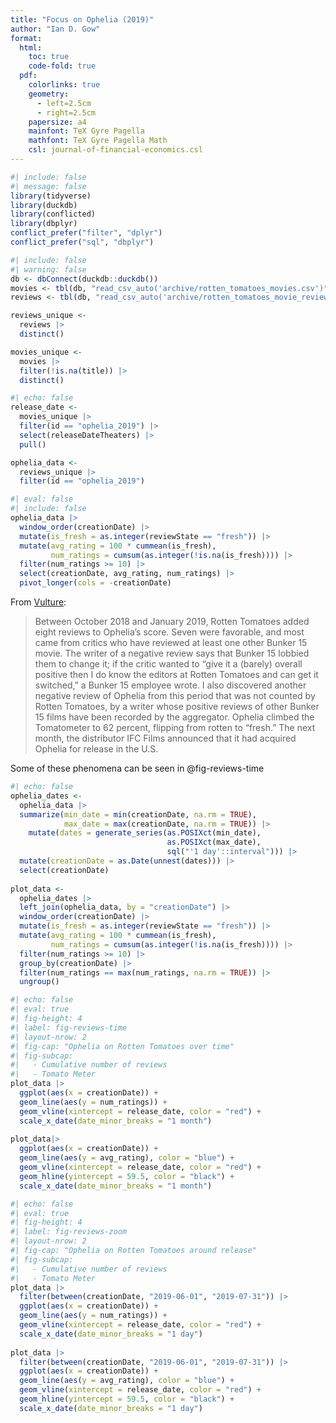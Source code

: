 ```yaml
---
title: "Focus on Ophelia (2019)"
author: "Ian D. Gow"
format: 
  html:
    toc: true
    code-fold: true
  pdf:
    colorlinks: true
    geometry:
      - left=2.5cm
      - right=2.5cm
    papersize: a4
    mainfont: TeX Gyre Pagella
    mathfont: TeX Gyre Pagella Math
    csl: journal-of-financial-economics.csl
---
```


```r
#| include: false
#| message: false
library(tidyverse)
library(duckdb)
library(conflicted)
library(dbplyr)
conflict_prefer("filter", "dplyr")
conflict_prefer("sql", "dbplyr")
```

```r
#| include: false
#| warning: false
db <- dbConnect(duckdb::duckdb())
movies <- tbl(db, "read_csv_auto('archive/rotten_tomatoes_movies.csv')")
reviews <- tbl(db, "read_csv_auto('archive/rotten_tomatoes_movie_reviews.csv')")

reviews_unique <-
  reviews |> 
  distinct() 

movies_unique <-
  movies |> 
  filter(!is.na(title)) |> 
  distinct() 
```

```r
#| echo: false
release_date <- 
  movies_unique |>
  filter(id == "ophelia_2019") |>
  select(releaseDateTheaters) |>
  pull()

ophelia_data <- 
  reviews_unique |> 
  filter(id == "ophelia_2019")
```

```r
#| eval: false
#| include: false
ophelia_data |> 
  window_order(creationDate) |> 
  mutate(is_fresh = as.integer(reviewState == "fresh")) |> 
  mutate(avg_rating = 100 * cummean(is_fresh), 
         num_ratings = cumsum(as.integer(!is.na(is_fresh)))) |> 
  filter(num_ratings >= 10) |>
  select(creationDate, avg_rating, num_ratings) |>
  pivot_longer(cols = -creationDate)
```

From [Vulture](https://www.vulture.com/article/rotten-tomatoes-movie-rating.html):

> Between October 2018 and January 2019, Rotten Tomatoes added eight reviews to Ophelia's score.
> Seven were favorable, and most came from critics who have reviewed at least one other Bunker 15 movie.
> The writer of a negative review says that Bunker 15 lobbied them to change it; if the critic wanted to "give it a (barely) overall positive then I do know the editors at Rotten Tomatoes and can get it switched," a Bunker 15 employee wrote.
> I also discovered another negative review of Ophelia from this period that was not counted by Rotten Tomatoes, by a writer whose positive reviews of other Bunker 15 films have been recorded by the aggregator.
> Ophelia climbed the Tomatometer to 62 percent, flipping from rotten to "fresh." The next month, the distributor IFC Films announced that it had acquired Ophelia for release in the U.S.

Some of these phenomena can be seen in @fig-reviews-time

```r
#| echo: false
ophelia_dates <-
  ophelia_data |> 
  summarize(min_date = min(creationDate, na.rm = TRUE),
            max_date = max(creationDate, na.rm = TRUE)) |>
    mutate(dates = generate_series(as.POSIXct(min_date), 
                                   as.POSIXct(max_date), 
                                   sql("'1 day'::interval"))) |>
  mutate(creationDate = as.Date(unnest(dates))) |>
  select(creationDate)
  
plot_data <-
  ophelia_dates |>
  left_join(ophelia_data, by = "creationDate") |> 
  window_order(creationDate) |> 
  mutate(is_fresh = as.integer(reviewState == "fresh")) |> 
  mutate(avg_rating = 100 * cummean(is_fresh), 
         num_ratings = cumsum(as.integer(!is.na(is_fresh)))) |> 
  filter(num_ratings >= 10) |>
  group_by(creationDate) |>
  filter(num_ratings == max(num_ratings, na.rm = TRUE)) |>
  ungroup() 
```

```r
#| echo: false
#| eval: true 
#| fig-height: 4
#| label: fig-reviews-time
#| layout-nrow: 2
#| fig-cap: "Ophelia on Rotten Tomatoes over time"
#| fig-subcap: 
#|   - Cumulative number of reviews
#|   - Tomato Meter
plot_data |> 
  ggplot(aes(x = creationDate)) + 
  geom_line(aes(y = num_ratings)) +
  geom_vline(xintercept = release_date, color = "red") +
  scale_x_date(date_minor_breaks = "1 month")
 
plot_data|> 
  ggplot(aes(x = creationDate)) + 
  geom_line(aes(y = avg_rating), color = "blue") +
  geom_vline(xintercept = release_date, color = "red") +
  geom_hline(yintercept = 59.5, color = "black") +
  scale_x_date(date_minor_breaks = "1 month")
```

```r
#| echo: false
#| eval: true 
#| fig-height: 4
#| label: fig-reviews-zoom
#| layout-nrow: 2
#| fig-cap: "Ophelia on Rotten Tomatoes around release"
#| fig-subcap: 
#|   - Cumulative number of reviews
#|   - Tomato Meter
plot_data |> 
  filter(between(creationDate, "2019-06-01", "2019-07-31")) |>
  ggplot(aes(x = creationDate)) + 
  geom_line(aes(y = num_ratings)) +
  geom_vline(xintercept = release_date, color = "red") +
  scale_x_date(date_minor_breaks = "1 day")
 
plot_data |> 
  filter(between(creationDate, "2019-06-01", "2019-07-31")) |>
  ggplot(aes(x = creationDate)) + 
  geom_line(aes(y = avg_rating), color = "blue") +
  geom_vline(xintercept = release_date, color = "red") +
  geom_hline(yintercept = 59.5, color = "black") +
  scale_x_date(date_minor_breaks = "1 day")
```
